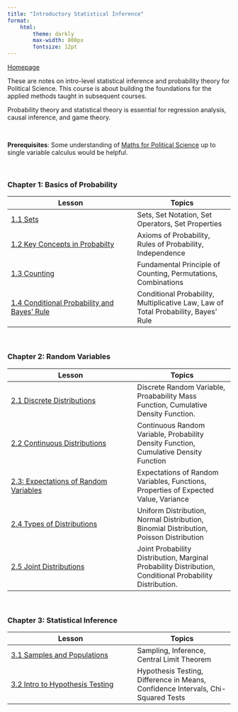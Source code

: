 ```yaml
---
title: "Introductory Statistical Inference"
format:
    html:
        theme: darkly
        max-width: 800px
        fontsize: 12pt
---
```


[Homepage](https://politicalscience.github.io)

These are notes on intro-level statistical inference and probability theory for Political Science. This course is about building the foundations for the applied methods taught in subsequent courses.

Probability theory and statistical theory is essential for regression analysis, causal inference, and game theory.

<br />

**Prerequisites**: Some understanding of [Maths for Political Science](https://politicalscience.github.io/math/) up to single variable calculus would be helpful.

<br />

### Chapter 1: Basics of Probability

| Lesson | Topics |
|-----------------------------------------|-------------------------------|
| [1.1 Sets](https://politicalscience.github.io/stats/1-1.html) | Sets, Set Notation, Set Operators, Set Properties |
| [1.2 Key Concepts in Probabilty](https://politicalscience.github.io/stats/1-2.html) | Axioms of Probability, Rules of Probability, Independence |
| [1.3 Counting](https://politicalscience.github.io/stats/1-3.html) | Fundamental Principle of Counting, Permutations, Combinations |
| [1.4 Conditional Probability and Bayes' Rule](https://politicalscience.github.io/stats/1-4.html) | Conditional Probability, Multiplicative Law, Law of Total Probability, Bayes' Rule |

<br />

### Chapter 2: Random Variables

| Lesson | Topics |
|-----------------------------------------|-------------------------------|
| [2.1 Discrete Distributions](https://politicalscience.github.io/stats/2-1.html) | Discrete Random Variable, Proabability Mass Function, Cumulative Density Function. |
| [2.2 Continuous Distributions](https://politicalscience.github.io/stats/2-2.html) | Continuous Random Variable, Probability Density Function, Cumulative Density Function |
| [2.3: Expectations of Random Variables](https://politicalscience.github.io/stats/2-3.html) | Expectations of Random Variables, Functions, Properties of Expected Value, Variance |
| [2.4 Types of Distributions](https://politicalscience.github.io/stats/2-4.html) | Uniform Distribution, Normal Distribution, Binomial Distribution, Poisson Distribution |
| [2.5 Joint Distributions](https://politicalscience.github.io/stats/2-5.html) | Joint Probability Distribution, Marginal Probability Distribution, Conditional Probability Distribution. |

<br />

### Chapter 3: Statistical Inference

| Lesson | Topics |
|-----------------------------------------|-------------------------------|
| [3.1 Samples and Populations](https://politicalscience.github.io/stats/3-1.html) | Sampling, Inference, Central Limit Theorem |
| [3.2 Intro to Hypothesis Testing](https://politicalscience.github.io/stats/3-2.html) | Hypothesis Testing, Difference in Means, Confidence Intervals, Chi-Squared Tests |